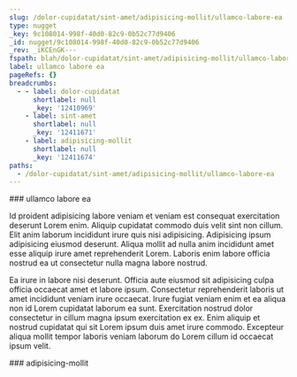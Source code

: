 ```yaml
---
slug: /dolor-cupidatat/sint-amet/adipisicing-mollit/ullamco-labore-ea
type: nugget
_key: 9c108014-998f-40d0-82c9-0b52c77d9406
_id: nugget/9c108014-998f-40d0-82c9-0b52c77d9406
_rev: _iKCEnGK---
fspath: blah/dolor-cupidatat/sint-amet/adipisicing-mollit/ullamco-labore-ea.md
label: ullamco labore ea
pageRefs: {}
breadcrumbs:
  - - label: dolor-cupidatat
      shortlabel: null
      _key: '12410969'
    - label: sint-amet
      shortlabel: null
      _key: '12411671'
    - label: adipisicing-mollit
      shortlabel: null
      _key: '12411674'
paths:
  - /dolor-cupidatat/sint-amet/adipisicing-mollit/ullamco-labore-ea
---
```


<NuggetArea>
<Nugget slug="/dolor-cupidatat/sint-amet/adipisicing-mollit/ullamco-labore-ea" type="nugget" _key="9c108014-998f-40d0-82c9-0b52c77d9406" _id="nugget/9c108014-998f-40d0-82c9-0b52c77d9406" _rev="_iKCEnGK---" fspath="blah/dolor-cupidatat/sint-amet/adipisicing-mollit/ullamco-labore-ea.md" label="ullamco labore ea" paths="/dolor-cupidatat/sint-amet/adipisicing-mollit/ullamco-labore-ea">
<NuggetBody>
### ullamco labore ea

Id proident adipisicing labore veniam et veniam est consequat exercitation deserunt Lorem enim. Aliquip cupidatat commodo duis velit sint non cillum. Elit anim laborum incididunt irure quis nisi adipisicing. Adipisicing ipsum adipisicing eiusmod deserunt. Aliqua mollit ad nulla anim incididunt amet esse aliquip irure amet reprehenderit Lorem. Laboris enim labore officia nostrud ea ut consectetur nulla magna labore nostrud.

Ea irure in labore nisi deserunt. Officia aute eiusmod sit adipisicing culpa officia occaecat amet et labore ipsum. Consectetur reprehenderit laboris ut amet incididunt veniam irure occaecat. Irure fugiat veniam enim et ea aliqua non id Lorem cupidatat laborum ea sunt. Exercitation nostrud dolor consectetur in cillum magna ipsum exercitation ex ex. Enim aliquip et nostrud cupidatat qui sit Lorem ipsum duis amet irure commodo. Excepteur aliqua mollit tempor laboris veniam laborum do Lorem cillum id occaecat ipsum velit.

</NuggetBody>
<Breadcrumbs>
<Crumbs>
<Crumb _key="12410969" label="dolor-cupidatat" /><Crumb _key="12411671" label="sint-amet" /><Crumb _key="12411674" label="adipisicing-mollit" />
</Crumbs>
</Breadcrumbs>
</Nugget>

<NuggetsInbound>
</NuggetsInbound>
<NuggetsOutbound>
</NuggetsOutbound>
</NuggetArea>
<PassagesInbound>
<Passage direction="inbound" type="passage" _key="12411674" _id="passage/12411674" _rev="_iKCEnGG--_" label="adipisicing-mollit" passage="adipisicing-mollit" fspath="blah/dolor-cupidatat/sint-amet/adipisicing-mollit" paths="/dolor-cupidatat/sint-amet/adipisicing-mollit" slug="/dolor-cupidatat/sint-amet/adipisicing-mollit">
<NuggetBody>
### adipisicing-mollit

</NuggetBody>
<Breadcrumbs>
<Crumbs>
<Crumb _key="12410969" label="dolor-cupidatat" /><Crumb _key="12411671" label="sint-amet" />
</Crumbs>
</Breadcrumbs>
</Passage>

</PassagesInbound>
<PassagesOutbound>
</PassagesOutbound>